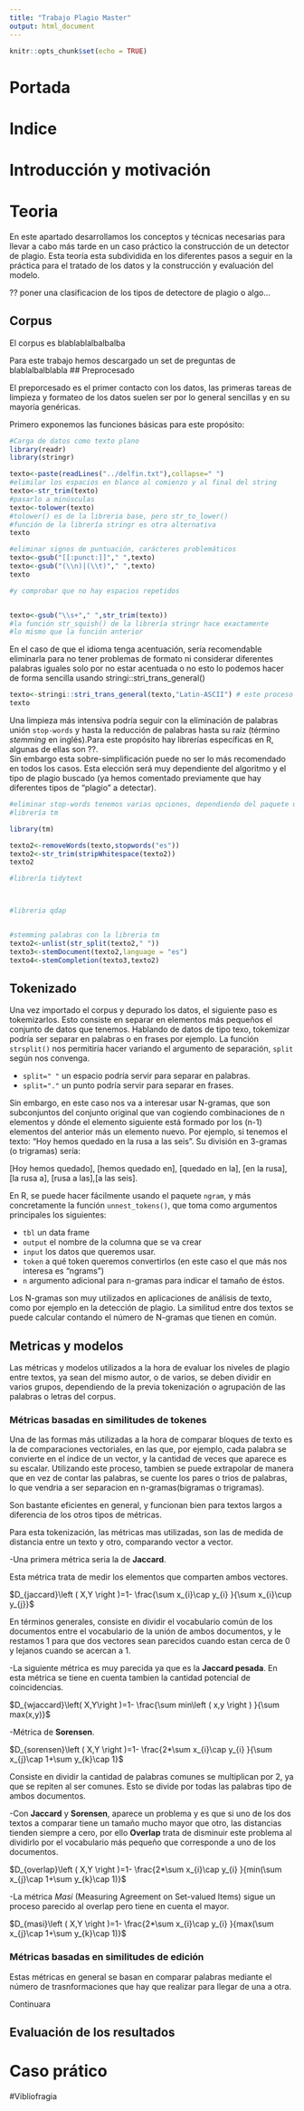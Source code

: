 ```yaml
---
title: "Trabajo Plagio Master"
output: html_document
---
```


```r
knitr::opts_chunk$set(echo = TRUE)
```



# Portada

# Indice

# Introducción y motivación

# Teoria


En este apartado desarrollamos los conceptos y técnicas necesarias para llevar a cabo más tarde en un caso práctico la construcción de un detector de plagio. Esta teoría esta subdividida en los diferentes pasos a seguir en la práctica para el tratado de los datos y la construcción y evaluación del modelo.

?? poner una clasificacion de los tipos de detectore de plagio o algo...

## Corpus
El corpus es blablablalbalbalba

Para este trabajo hemos  descargado un set de preguntas de blablalbalblabla
## Preprocesado   


El preporcesado es el primer contacto con los datos, las primeras tareas de limpieza y formateo de los datos suelen ser por lo general sencillas y en su mayoría genéricas. 

Primero exponemos las funciones básicas para este propósito:
```r
#Carga de datos como texto plano
library(readr)
library(stringr)

texto<-paste(readLines("../delfin.txt"),collapse=" ")
#elimilar los espacios en blanco al comienzo y al final del string
texto<-str_trim(texto)
#pasarlo a minúsculas
texto<-tolower(texto) 
#tolower() es de la libreria base, pero str_to_lower() 
#función de la librería stringr es otra alternativa
texto

#eliminar signos de puntuación, carácteres problemáticos
texto<-gsub("[[:punct:]]"," ",texto)
texto<-gsub("(\\n)|(\\t)"," ",texto)
texto

#y comprobar que no hay espacios repetidos


texto<-gsub("\\s+"," ",str_trim(texto))
#la función str_squish() de la librería stringr hace exactamente 
#lo mismo que la función anterior

```

En el caso de que el idioma tenga acentuación, sería recomendable eliminarla para no tener problemas de formato ni considerar diferentes palabras iguales solo por no estar acentuada o no esto lo podemos hacer de forma sencilla usando stringi::stri_trans_general()
```r

texto<-stringi::stri_trans_general(texto,"Latin-ASCII") # este proceso será muy dependiente del idioma del texto
texto

```


Una limpieza más intensiva podría seguir con la eliminación de palabras unión `stop-words` y hasta la reducción de palabras hasta su raíz (término _stemming_ en inglés).Para este propósito hay librerías específicas en R, algunas de ellas son ??.  
Sin embargo esta sobre-simplificación puede no ser lo más recomendado en todos los casos. Esta elección será muy dependiente del algoritmo y el tipo de plagio buscado (ya hemos comentado previamente que hay diferentes tipos de "plagio" a detectar).

```r
#eliminar stop-words tenemos varias opciones, dependiendo del paquete usado
#librería tm

library(tm)

texto2<-removeWords(texto,stopwords("es"))
texto2<-str_trim(stripWhitespace(texto2))
texto2

#librería tidytext



#libreria qdap



```

```r
#stemming palabras con la libreria tm
texto2<-unlist(str_split(texto2," "))
texto3<-stemDocument(texto2,language = "es")
texto4<-stemCompletion(texto3,texto2)
```




## Tokenizado

Una vez importado el corpus y depurado los datos, el siguiente paso es tokemizarlos. Esto consiste en separar en elementos más pequeños el conjunto de datos que tenemos. Hablando de datos de tipo texo, tokemizar podría ser separar en palabras o en frases por ejemplo. La función `strsplit()` nos permitiría hacer variando el argumento de separación, `split`  según nos convenga.

  - `split=" "` un espacio podría servir para separar en palabras. 
  - `split="."` un punto podría servir para separar en frases. 

Sin embargo, en este caso nos va a interesar usar N-gramas, que son subconjuntos del conjunto original que van cogiendo combinaciones de n elementos y dónde el elemento siguiente está formado por los (n-1) elementos del anterior más un elemento nuevo. Por ejemplo, si tenemos el texto: "Hoy hemos quedado en la rusa a las seis". Su división en 3-gramas (o trigramas) sería: 

[Hoy hemos quedado], [hemos quedado en], [quedado en la], [en la rusa],[la rusa a], [rusa a las],[a las seis]. 

En R, se puede hacer fácilmente usando el paquete `ngram`, y más concretamente la función `unnest_tokens()`, que toma como argumentos principales los siguientes: 

  - `tbl` un data frame
  - `output` el nombre de la columna que se va  crear
  - `input` los datos que queremos usar.
  - `token` a qué token queremos convertirlos (en este caso el que más nos interesa es "ngrams")
  - `n` argumento adicional para n-gramas para indicar el tamaño de éstos.
  
Los N-gramas son muy utilizados en aplicaciones de análisis de texto, como por ejemplo en la detección de plagio. La similitud entre dos textos se puede calcular contando el número de N-gramas que tienen en común.


## Metricas y modelos

Las métricas y modelos utilizados a la hora de evaluar los niveles de plagio entre textos, ya sean del mismo autor, o de varios, se deben dividir en varios grupos, dependiendo de la previa tokenización o agrupación de las palabras o letras del corpus.

### Métricas basadas en similitudes de tokenes

Una de las formas más utilizadas a la hora de comparar bloques de texto es la de comparaciones vectoriales, en las que, por ejemplo, cada palabra se convierte en el índice de un vector, y la cantidad de veces que aparece es su escalar. Utilizando este proceso, tambien se puede extrapolar de manera que en vez de contar las palabras, se cuente los pares o trios de palabras, lo que vendria a ser separacion en n-gramas(bigramas o trigramas).

Son bastante eficientes en general, y funcionan bien para textos largos a diferencia de los otros tipos de métricas.

Para esta tokenización, las métricas mas utilizadas, son las de medida de distancia entre un texto y otro, comparando vector a vector.

-Una primera métrica seria la de **Jaccard**.

Esta métrica trata de medir los elementos que comparten ambos vectores.

$D_{jaccard}\left ( X,Y \right )=1- \frac{\sum x_{i}\cap y_{i} }{\sum x_{i}\cup y_{j}}$

En términos generales, consiste en dividir el vocabulario común de los documentos entre el vocabulario de la unión de ambos documentos, y le restamos 1 para que dos vectores sean parecidos cuando estan cerca de 0 y lejanos cuando se acercan a 1.

-La siguiente métrica es muy parecida ya que es la **Jaccard pesada**.
En esta métrica se tiene en cuenta tambien la cantidad potencial de coincidencias.

$D_{wjaccard}\left( X,Y\right )=1- \frac{\sum min\left ( x,y \right ) }{\sum max(x,y)}$

-Métrica de **Sorensen**.

$D_{sorensen}\left ( X,Y \right )=1- \frac{2*\sum x_{i}\cap y_{i} }{\sum x_{j}\cap 1+\sum y_{k}\cap 1}$

Consiste en dividir la cantidad de palabras comunes se multiplican por 2, ya que se repiten al ser comunes. Esto se divide por todas las palabras tipo de ambos documentos.

-Con **Jaccard** y **Sorensen**, aparece un problema y es que si uno de los dos textos a comparar tiene un tamaño mucho mayor que otro, las distancias tienden siempre a cero, por ello **Overlap** trata de disminuir este problema al dividirlo por el vocabulario más pequeño que corresponde a uno de los documentos.

$D_{overlap}\left ( X,Y \right )=1- \frac{2*\sum x_{i}\cap y_{i} }{min(\sum x_{j}\cap 1+\sum y_{k}\cap 1)}$

-La métrica *Masi* (Measuring Agreement on Set-valued Items) sigue un proceso parecido al overlap pero tiene en cuenta el mayor.

$D_{masi}\left ( X,Y \right )=1- \frac{2*\sum x_{i}\cap y_{i} }{max(\sum x_{j}\cap 1+\sum y_{k}\cap 1)}$


### Métricas basadas en similitudes de edición

Estas métricas en general se basan en comparar palabras mediante el número de trasnformaciones que hay que realizar para llegar de una a otra.

Continuara

## Evaluación de los resultados

# Caso prático

#Vibliofragia
